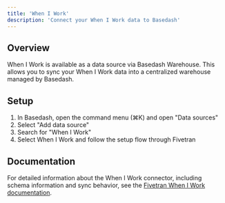 ```yaml
---
title: 'When I Work'
description: 'Connect your When I Work data to Basedash'
---
```


## Overview

When I Work is available as a data source via Basedash Warehouse. This allows you to sync your When I Work data into a centralized warehouse managed by Basedash.

## Setup

1. In Basedash, open the command menu (⌘K) and open "Data sources"
2. Select "Add data source"
3. Search for "When I Work"
4. Select When I Work and follow the setup flow through Fivetran

## Documentation

For detailed information about the When I Work connector, including schema information and sync behavior, see the [Fivetran When I Work documentation](https://fivetran.com/docs/connectors/applications/when-i-work).
